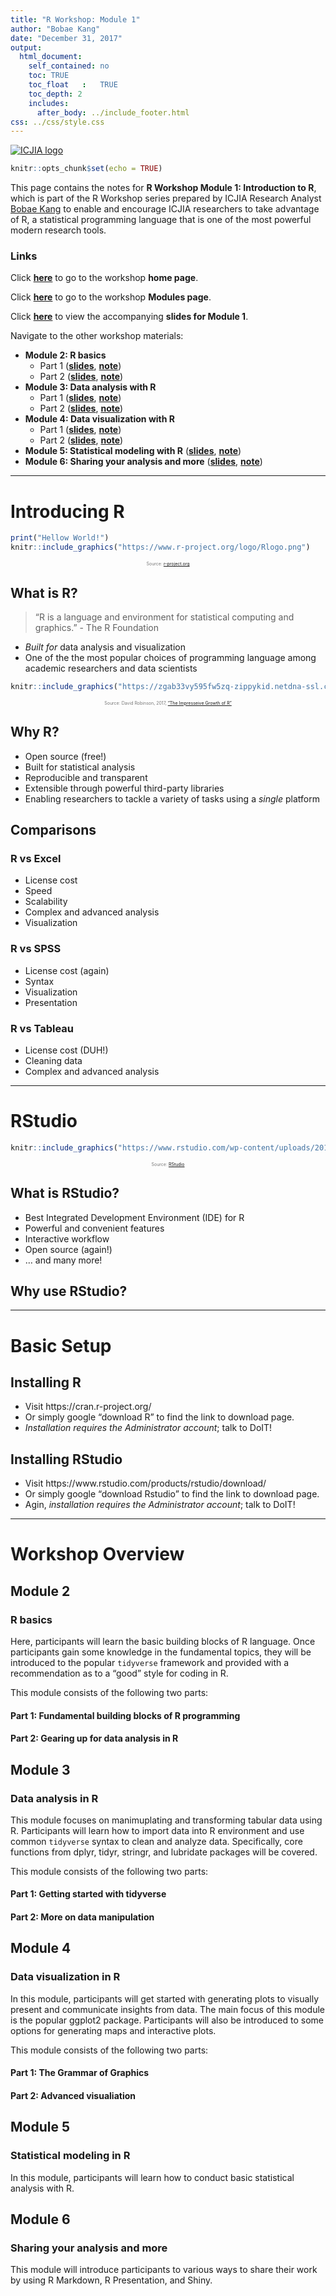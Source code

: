 ```yaml
---
title: "R Workshop: Module 1"
author: "Bobae Kang"
date: "December 31, 2017"
output:
  html_document:
    self_contained: no
    toc: TRUE
    toc_float	:	TRUE
    toc_depth: 2
    includes:
      after_body: ../include_footer.html
css: ../css/style.css
---
```

<!-- fontawesome CDN -->
<link href="https://maxcdn.bootstrapcdn.com/font-awesome/4.7.0/css/font-awesome.min.css" rel="stylesheet">

<!-- logo -->
<div class="logo">
  <a href="http://www.icjia.state.il.us/"><img src="../images/icjia.png" alt="ICJIA logo"></img></a>
</div>


```r
knitr::opts_chunk$set(echo = TRUE)
```

This page contains the notes for **R Workshop Module 1: Introduction to R**, which is part of the R Workshop series prepared by ICJIA Research Analyst [Bobae Kang](http://www.icjia.state.il.us/biographies/bobae-kang) to enable and encourage ICJIA researchers to take advantage of R, a statistical programming language that is one of the most powerful modern research tools.

### Links
Click [**here**](../index.html) to go to the workshop **home page**.

Click [**here**](../modules.html) to go to the workshop **Modules page**.

Click [**here**](../slides/module1_slides.html) to view the accompanying **slides for Module 1**.

Navigate to the other workshop materials:

* **Module 2: R basics**
    * Part 1 ([**slides**](../slides/module2_slides1.html), [**note**](module2_notes1.html))
    * Part 2 ([**slides**](../slides/module2_slides2.html), [**note**](module2_notes2.html))
* **Module 3: Data analysis with R**
    * Part 1 ([**slides**](../slides/module3_slides1.html), [**note**](module3_notes1.html))
    * Part 2 ([**slides**](../slides/module3_slides2.html), [**note**](module3_notes2.html))
* **Module 4: Data visualization with R**
    * Part 1 ([**slides**](../slides/module4_slides.html), [**note**](module4_notes.html))
    * Part 2 ([**slides**](../slides/module4_slides2.html), [**note**](module4_notes2.html))
* **Module 5: Statistical modeling with R** ([**slides**](../slides/module5_slides.html), [**note**](module5_notes.html))
* **Module 6: Sharing your analysis and more** ([**slides**](../slides/module6_slides.html), [**note**](module6_notes.html))


***

# Introducing R

```r
print("Hellow World!")
knitr::include_graphics("https://www.r-project.org/logo/Rlogo.png")
```
<p style="font-size:0.5em; text-align: center; color: #777;">
Source: <a href="https://www.r-project.org/logo/">r-project.org</a>
</p>


## What is R?

> "R is a language and environment for statistical computing and graphics." - The R Foundation

* *Built for* data analysis and visualization
* One of the the most popular choices of programming language among academic researchers and data scientists

```r
knitr::include_graphics("https://zgab33vy595fw5zq-zippykid.netdna-ssl.com/wp-content/uploads/2017/10/plot_tags_time-1-675x675.png")
```
<p style="font-size:0.5em; text-align: center; color: #777;">
Source: David Robinson, 2017, <a href="https://stackoverflow.blog/2017/10/10/impressive-growth-r/">"The Impresseive Growth of R"</a>
</p>

## Why R?

* Open source (free!)
* Built for statistical analysis
* Reproducible and transparent
* Extensible through powerful third-party libraries
* Enabling researchers to tackle a variety of tasks using a *single* platform

## Comparisons

### R vs Excel

* License cost
* Speed
* Scalability
* Complex and advanced analysis
* Visualization

### R vs SPSS

* License cost (again)
* Syntax
* Visualization
* Presentation

### R vs Tableau

* License cost (DUH!)
* Cleaning data
* Complex and advanced analysis

***

# RStudio

```r
knitr::include_graphics("https://www.rstudio.com/wp-content/uploads/2016/09/RStudio-Logo-Blue-Gray-250.png")
```
<p style="font-size:0.5em; text-align: center; color: #777;">
Source: <a href="https://www.rstudio.com//">RStudio</a>
</p>

## What is RStudio?

* Best Integrated Development Environment (IDE) for R
* Powerful and convenient features
* Interactive workflow
* Open source (again!)
* ... and many more!

## Why use RStudio?


***

# Basic Setup
## Installing R

* Visit https://cran.r-project.org/
* Or simply google "download R" to find the link to download page.
* *Installation requires the Administrator account*; talk to DoIT!

## Installing RStudio

* Visit https://www.rstudio.com/products/rstudio/download/
* Or simply google "download Rstudio" to find the link to download page.
* Agin, *installation requires the Administrator account*; talk to DoIT!


***
# Workshop Overview
## Module 2
### R basics 
Here, participants will learn the basic building blocks of R language. Once participants gain some knowledge in the fundamental topics, they will be introduced to the popular `tidyverse` framework and provided with a recommendation as to a "good" style for coding in R.

This module consists of the following two parts:

#### Part 1: Fundamental building blocks of R programming
#### Part 2: Gearing up for data analysis in R

## Module 3
### Data analysis in R
This module focuses on manimuplating and transforming tabular data using R. Participants will learn how to import data into R environment and use common `tidyverse` syntax to clean and analyze data. Specifically, core functions from dplyr, tidyr, stringr, and lubridate packages will be covered.

This module consists of the following two parts:

#### Part 1: Getting started with tidyverse
#### Part 2: More on data manipulation

## Module 4
### Data visualization in R
In this module, participants will get started with generating plots to visually present and communicate insights from data. The main focus of this module is the popular ggplot2 package. Participants will also be introduced to some options for generating maps and interactive plots.

This module consists of the following two parts:

#### Part 1: The Grammar of Graphics
#### Part 2: Advanced visualiation

## Module 5
### Statistical modeling in R
In this module, participants will learn how to conduct basic statistical analysis with R. 

## Module 6
### Sharing your analysis and more
This module will introduce participants to various ways to share their work by using R Markdown, R Presentation, and Shiny. 


